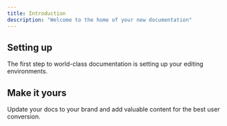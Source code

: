 ```yaml
---
title: Introduction
description: "Welcome to the home of your new documentation"
---
```


## Setting up

The first step to world-class documentation is setting up your editing environments.

## Make it yours

Update your docs to your brand and add valuable content for the best user conversion.
